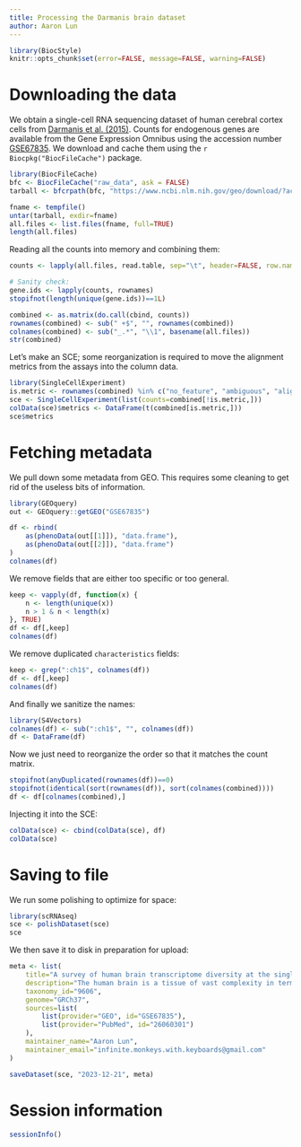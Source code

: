 ```yaml
---
title: Processing the Darmanis brain dataset
author: Aaron Lun
---
```


```r
library(BiocStyle)
knitr::opts_chunk$set(error=FALSE, message=FALSE, warning=FALSE)
```

# Downloading the data

We obtain a single-cell RNA sequencing dataset of human cerebral cortex cells from [Darmanis et al. (2015)](https://doi.org/10.1073/pnas.1507125112).
Counts for endogenous genes are available from the Gene Expression Omnibus
using the accession number [GSE67835](https://www.ncbi.nlm.nih.gov/geo/query/acc.cgi?acc=GSE67835).
We download and cache them using the `r Biocpkg("BiocFileCache")` package.

```r
library(BiocFileCache)
bfc <- BiocFileCache("raw_data", ask = FALSE)
tarball <- bfcrpath(bfc, "https://www.ncbi.nlm.nih.gov/geo/download/?acc=GSE67835&format=file")

fname <- tempfile()
untar(tarball, exdir=fname)
all.files <- list.files(fname, full=TRUE)
length(all.files)
```

Reading all the counts into memory and combining them:

```r
counts <- lapply(all.files, read.table, sep="\t", header=FALSE, row.names=1)

# Sanity check:
gene.ids <- lapply(counts, rownames)
stopifnot(length(unique(gene.ids))==1L)

combined <- as.matrix(do.call(cbind, counts))
rownames(combined) <- sub(" +$", "", rownames(combined))
colnames(combined) <- sub("_.*", "\\1", basename(all.files))
str(combined)
```

Let's make an SCE; some reorganization is required to move the alignment metrics from the assays into the column data.

```r
library(SingleCellExperiment)
is.metric <- rownames(combined) %in% c("no_feature", "ambiguous", "alignment_not_unique")
sce <- SingleCellExperiment(list(counts=combined[!is.metric,]))
colData(sce)$metrics <- DataFrame(t(combined[is.metric,]))
sce$metrics
```

# Fetching metadata

We pull down some metadata from GEO.
This requires some cleaning to get rid of the useless bits of information.

```r
library(GEOquery)
out <- GEOquery::getGEO("GSE67835")

df <- rbind(
    as(phenoData(out[[1]]), "data.frame"),
    as(phenoData(out[[2]]), "data.frame")
) 
colnames(df)
```

We remove fields that are either too specific or too general.

```r
keep <- vapply(df, function(x) {
    n <- length(unique(x))
    n > 1 & n < length(x)
}, TRUE)
df <- df[,keep]
colnames(df)
```

We remove duplicated `characteristics` fields:

```r
keep <- grep(":ch1$", colnames(df))
df <- df[,keep]
colnames(df)
```

And finally we sanitize the names:

```r
library(S4Vectors)
colnames(df) <- sub(":ch1$", "", colnames(df))
df <- DataFrame(df)
```

Now we just need to reorganize the order so that it matches the count matrix.

```r
stopifnot(anyDuplicated(rownames(df))==0)
stopifnot(identical(sort(rownames(df)), sort(colnames(combined))))
df <- df[colnames(combined),] 
```

Injecting it into the SCE:

```r
colData(sce) <- cbind(colData(sce), df)
colData(sce)
```

# Saving to file 

We run some polishing to optimize for space:

```r
library(scRNAseq)
sce <- polishDataset(sce)
sce
```

We then save it to disk in preparation for upload:

```r
meta <- list(
    title="A survey of human brain transcriptome diversity at the single cell level",
    description="The human brain is a tissue of vast complexity in terms of the cell types it comprises. Conventional approaches to classifying cell types in the human brain at single cell resolution have been limited to exploring relatively few markers and therefore have provided a limited molecular characterization of any given cell type. We used single cell RNA sequencing on 466 cells to capture the cellular complexity of the adult and fetal human brain at a whole transcriptome level. Healthy adult temporal lobe tissue was obtained during surgical procedures where otherwise normal tissue was removed to gain access to deeper hippocampal pathology in patients with medical refractory seizures. We were able to classify individual cells into all of the major neuronal, glial, and vascular cell types in the brain. We were able to divide neurons into individual communities and show that these communities preserve the categorization of interneuron subtypes that is typically observed with the use of classic interneuron markers. We then used single cell RNA sequencing on fetal human cortical neurons to identify genes that are differentially expressed between fetal and adult neurons and those genes that display an expression gradient that reflects the transition between replicating and quiescent fetal neuronal populations. Finally, we observed the expression of major histocompatibility complex type I genes in a subset of adult neurons, but not fetal neurons. The work presented here demonstrates the applicability of single cell RNA sequencing on the study of the adult human brain and constitutes a first step toward a comprehensive cellular atlas of the human brain.",
    taxonomy_id="9606",
    genome="GRCh37",
    sources=list(
        list(provider="GEO", id="GSE67835"),
        list(provider="PubMed", id="26060301")
    ),
    maintainer_name="Aaron Lun",
    maintainer_email="infinite.monkeys.with.keyboards@gmail.com"
)

saveDataset(sce, "2023-12-21", meta)
```

# Session information {-}

```r
sessionInfo()
```
